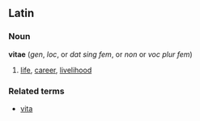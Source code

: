 ==Latin==
===Noun===
'''vitae'''  (''gen'', ''loc'', or ''dat'' ''sing'' ''fem'', or ''non'' or ''voc'' ''plur'' ''fem'')
#[[life]], [[career]], [[livelihood]]
===Related terms===
*[[vita]]